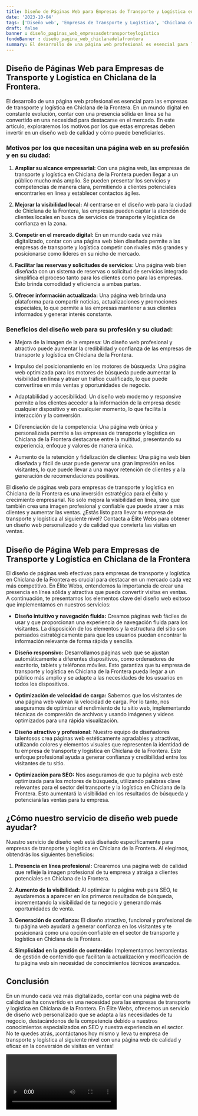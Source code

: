 ```yaml
---
title: Diseño de Páginas Web para Empresas de Transporte y Logística en Chiclana de la Frontera
date: '2023-10-04'
tags: ['Diseño web', 'Empresas de Transporte y Logística', 'Chiclana de la Frontera']
draft: false
banner : diseño_paginas_web_empresasdetransporteylogística
fondoBanner : diseño_pagina_web_chiclanadelafrontera
summary: El desarrollo de una página web profesional es esencial para las empresas de transporte y logística en Chiclana de la Frontera. En un mundo digital en constante evolución, contar con una presencia sólida en línea se ha convertido en una necesidad para destacarse en el mercado. En este artículo, exploraremos los motivos por los que estas empresas deben invertir en un diseño web de calidad y cómo puede beneficiarles.
---
```


## Diseño de Páginas Web para Empresas de Transporte y Logística en Chiclana de la Frontera.

El desarrollo de una página web profesional es esencial para las empresas de transporte y logística en Chiclana de la Frontera. En un mundo digital en constante evolución, contar con una presencia sólida en línea se ha convertido en una necesidad para destacarse en el mercado. En este artículo, exploraremos los motivos por los que estas empresas deben invertir en un diseño web de calidad y cómo puede beneficiarles.

### Motivos por los que necesitan una página web en su profesión y en su ciudad:

1. **Ampliar su alcance empresarial:** Con una página web, las empresas de transporte y logística en Chiclana de la Frontera pueden llegar a un público mucho más amplio. Se pueden presentar los servicios y competencias de manera clara, permitiendo a clientes potenciales encontrarles en línea y establecer contactos ágiles.

2. **Mejorar la visibilidad local:** Al centrarse en el diseño web para la ciudad de Chiclana de la Frontera, las empresas pueden captar la atención de clientes locales en busca de servicios de transporte y logística de confianza en la zona.

3. **Competir en el mercado digital:** En un mundo cada vez más digitalizado, contar con una página web bien diseñada permite a las empresas de transporte y logística competir con rivales más grandes y posicionarse como líderes en su nicho de mercado.

4. **Facilitar las reservas y solicitudes de servicios:** Una página web bien diseñada con un sistema de reservas o solicitud de servicios integrado simplifica el proceso tanto para los clientes como para las empresas. Esto brinda comodidad y eficiencia a ambas partes.

5. **Ofrecer información actualizada:** Una página web brinda una plataforma para compartir noticias, actualizaciones y promociones especiales, lo que permite a las empresas mantener a sus clientes informados y generar interés constante.

### Beneficios del diseño web para su profesión y su ciudad:

- Mejora de la imagen de la empresa: Un diseño web profesional y atractivo puede aumentar la credibilidad y confianza de las empresas de transporte y logística en Chiclana de la Frontera.

- Impulso del posicionamiento en los motores de búsqueda: Una página web optimizada para los motores de búsqueda puede aumentar la visibilidad en línea y atraer un tráfico cualificado, lo que puede convertirse en más ventas y oportunidades de negocio.

- Adaptabilidad y accesibilidad: Un diseño web moderno y responsive permite a los clientes acceder a la información de la empresa desde cualquier dispositivo y en cualquier momento, lo que facilita la interacción y la conversión.

- Diferenciación de la competencia: Una página web única y personalizada permite a las empresas de transporte y logística en Chiclana de la Frontera destacarse entre la multitud, presentando su experiencia, enfoque y valores de manera única.

- Aumento de la retención y fidelización de clientes: Una página web bien diseñada y fácil de usar puede generar una gran impresión en los visitantes, lo que puede llevar a una mayor retención de clientes y a la generación de recomendaciones positivas.

El diseño de páginas web para empresas de transporte y logística en Chiclana de la Frontera es una inversión estratégica para el éxito y crecimiento empresarial. No solo mejora la visibilidad en línea, sino que también crea una imagen profesional y confiable que puede atraer a más clientes y aumentar las ventas. ¿Estás listo para llevar tu empresa de transporte y logística al siguiente nivel? Contacta a Élite Webs para obtener un diseño web personalizado y de calidad que convierta las visitas en ventas.

<GifSeo />

<Cta />

## Diseño de Página Web para Empresas de Transporte y Logística en Chiclana de la Frontera

El diseño de páginas web efectivas para empresas de transporte y logística en Chiclana de la Frontera es crucial para destacar en un mercado cada vez más competitivo. En Élite Webs, entendemos la importancia de crear una presencia en línea sólida y atractiva que pueda convertir visitas en ventas. A continuación, te presentamos los elementos clave del diseño web exitoso que implementamos en nuestros servicios:

- **Diseño intuitivo y navegación fluida:** Creamos páginas web fáciles de usar y que proporcionan una experiencia de navegación fluida para los visitantes. La disposición de los elementos y la estructura del sitio son pensados estratégicamente para que los usuarios puedan encontrar la información relevante de forma rápida y sencilla.

- **Diseño responsivo:** Desarrollamos páginas web que se ajustan automáticamente a diferentes dispositivos, como ordenadores de escritorio, tablets y teléfonos móviles. Esto garantiza que tu empresa de transporte y logística en Chiclana de la Frontera pueda llegar a un público más amplio y se adapte a las necesidades de los usuarios en todos los dispositivos.

- **Optimización de velocidad de carga:** Sabemos que los visitantes de una página web valoran la velocidad de carga. Por lo tanto, nos aseguramos de optimizar el rendimiento de tu sitio web, implementando técnicas de compresión de archivos y usando imágenes y videos optimizados para una rápida visualización.

- **Diseño atractivo y profesional:** Nuestro equipo de diseñadores talentosos crea páginas web estéticamente agradables y atractivas, utilizando colores y elementos visuales que representen la identidad de tu empresa de transporte y logística en Chiclana de la Frontera. Este enfoque profesional ayuda a generar confianza y credibilidad entre los visitantes de tu sitio.

- **Optimización para SEO:** Nos aseguramos de que tu página web esté optimizada para los motores de búsqueda, utilizando palabras clave relevantes para el sector del transporte y la logística en Chiclana de la Frontera. Esto aumentará la visibilidad en los resultados de búsqueda y potenciará las ventas para tu empresa.

## ¿Cómo nuestro servicio de diseño web puede ayudar?

Nuestro servicio de diseño web está diseñado específicamente para empresas de transporte y logística en Chiclana de la Frontera. Al elegirnos, obtendrás los siguientes beneficios:

1. **Presencia en línea profesional:** Crearemos una página web de calidad que refleje la imagen profesional de tu empresa y atraiga a clientes potenciales en Chiclana de la Frontera.

2. **Aumento de la visibilidad:** Al optimizar tu página web para SEO, te ayudaremos a aparecer en los primeros resultados de búsqueda, incrementando la visibilidad de tu negocio y generando más oportunidades de venta.

3. **Generación de confianza:** El diseño atractivo, funcional y profesional de tu página web ayudará a generar confianza en los visitantes y te posicionará como una opción confiable en el sector de transporte y logística en Chiclana de la Frontera.

4. **Simplicidad en la gestión de contenido:** Implementamos herramientas de gestión de contenido que facilitan la actualización y modificación de tu página web sin necesidad de conocimientos técnicos avanzados.

## Conclusión

En un mundo cada vez más digitalizado, contar con una página web de calidad se ha convertido en una necesidad para las empresas de transporte y logística en Chiclana de la Frontera. En Élite Webs, ofrecemos un servicio de diseño web personalizado que se adapta a las necesidades de tu negocio, destacándonos de la competencia debido a nuestros conocimientos especializados en SEO y nuestra experiencia en el sector. No te quedes atrás, ¡contáctanos hoy mismo y lleva tu empresa de transporte y logística al siguiente nivel con una página web de calidad y eficaz en la conversión de visitas en ventas!

<Video />

<CtaBot job='Empresas de Transporte y Logística' city='Chiclana de la Frontera'/>

<Gmaps query='Chiclana de la Frontera+españa+maps' />